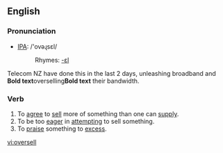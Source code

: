 ==English==

===Pronunciation===
*[[w:IPA|IPA]]: /'ovəɻsεl/
*:Rhymes: [[Rhymes:English:-ɛl|-ɛl]]

Telecom NZ have done this in the last 2 days, unleashing broadband and '''Bold text'''overselling'''Bold text''' their bandwidth.

===Verb===
{{en-verb|oversells|overselling|oversold}} {{transitive}} 

# To [[agree]] to [[sell]] more of something than one can [[supply]].
# To be too [[eager]] in [[attempting]] to sell something.
# To [[praise]] something to [[excess]].

[[vi:oversell]]